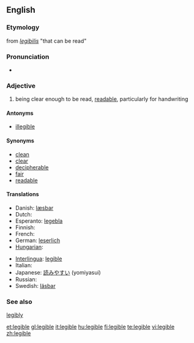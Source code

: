 ==English==

===Etymology===
from {{LL.}} ''[[legibilis]]'' "that can be read"

===Pronunciation===
*{{IPA|/ˈlɛʤəbl/}}

===Adjective===
{{en-adj}}

# being clear enough to be read, [[readable]], particularly for handwriting

====Antonyms====
*[[illegible]]

====Synonyms====
*[[clean]]
*[[clear]]
*[[decipherable]]
*[[fair]]
*[[readable]]

====Translations====
{{trans-top|being clear enough to be read, readable, particularly for handwriting}}
* Danish: [[læsbar]]
* Dutch: {{t-|nl|leesbaar}}
* Esperanto: [[legebla]]
* Finnish: {{t-|fi|luettava}}
* French: {{t+|fr|lisible}}
* German: [[leserlich]]
* [[Hungarian]]: {{t|hu|olvasható}}
{{trans-mid}}
* [[Interlingua]]: [[legible]]
* Italian: {{t+|it|leggibile}}
* Japanese: [[読みやすい]] (yomiyasui)
* Russian: {{t+|ru|разборчивый|sc=Cyrl}}
* Swedish: [[läsbar]]
{{trans-bottom}}

===See also===
[[legibly]]

[[et:legible]]
[[gl:legible]]
[[it:legible]]
[[hu:legible]]
[[fi:legible]]
[[te:legible]]
[[vi:legible]]
[[zh:legible]]